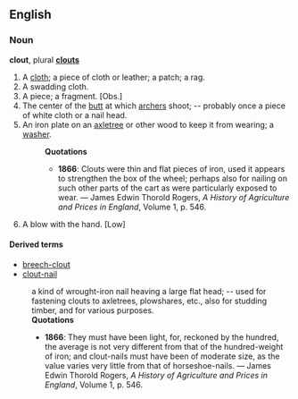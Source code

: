 ==English==
===Noun===
'''clout''', plural '''[[clouts]]'''

# A [[cloth]]; a piece of cloth or leather; a patch; a rag.
# A swadding cloth.
# A piece; a fragment. [Obs.]
# The center of the [[butt]] at which [[archer]]s shoot; -- probably once a piece of white cloth or a nail head.
# An iron plate on an [[axletree]] or other wood to keep it from wearing; a [[washer]].
#:'''Quotations'''
#:*'''1866''': Clouts were thin and flat pieces of iron, used it appears to strengthen the box of the wheel; perhaps also for nailing on such other parts of the cart as were particularly exposed to wear. &mdash; James Edwin Thorold Rogers, ''A History of Agriculture and Prices in England'', Volume 1, p. 546.
# A blow with the hand. [Low]

====Derived terms====
*[[breech-clout]]
*[[clout-nail]]

:a kind of wrought-iron nail heaving a large flat head; -- used for fastening clouts to axletrees, plowshares, etc., also for studding timber, and for various purposes.
:'''Quotations'''
:*'''1866''': They must have been light, for, reckoned by the hundred, the average is not very different from that of the hundred-weight of iron; and clout-nails must have been of moderate size, as the value varies very little from that of horseshoe-nails. &mdash; James Edwin Thorold Rogers, ''A History of Agriculture and Prices in England'', Volume 1, p. 546.
